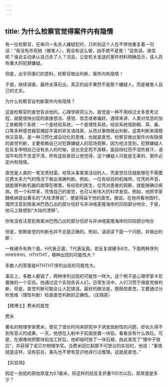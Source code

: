 ```yaml
---
---
---
```

title: 为什么检察官觉得案件内有隐情
---




有一位检察官，在审问一名杀人嫌疑犯时，只听到这个人在不停地重复着一句话：“我没有杀死她（被害人），我没有这么做，凶手绝不是我！”这些话，谁信呢？谁会主动承认自己杀了人？况且，公安机关呈送的案件材料明确显示，该人具有重大的犯罪嫌疑。

但是，出乎同事们的意料，检察官做出判断，案件内有隐情！

于是，继续调查。最终水落石出，真正的凶手果然不是那个嫌疑人，而是被害人自己的丈夫。

为什么检察官会判断案件内有隐情？

这是检察官的直觉告诉他的。心理学研究认为，直觉是一种不用经过太多思考过程，就能很快出现的直接想法、感觉、信念或者偏好。通常来讲，人类对信息的加工依赖两个系统：一个是经验系统，一个是理性系统。经验系统借助眼、耳、鼻、口等多种感觉器官捕捉丰富的非言语线索，从而对事物做出判断。这类判断来得既快又容易，是一种习惯化或自动化的思维，也就是直觉。检察官做出案件内有隐情的直觉判断，主要依赖自己对犯罪嫌疑人的现场观察。因为他注意到，犯罪嫌疑人在反复申明自己没有杀人的时候，目光坚定而不游移，面目绯红而不湿热冒汗，语调平和而不含混不清。所有这些表现让他觉得，这个嫌疑人可能是无辜的，案件必定内有隐情。

直觉是人类的一笔宝贵财富。经常从事某类活动的人，凭直觉往往就能够在不需要花费太多力气的情况下做出准确判断。例如，一位有经验的机械师，仅凭听声音，就能够判断机器的故障在哪里。有经验的医生，仅凭对患者的观察，就能够确诊疾病。而一个科学家，凭借自己的直觉，也可以有伟大的科学发现。例如，地质学家魏格纳提出著名的“大陆漂移说”，便是得益于他的直觉。据说，在他闲看地图时，偶然注意到南美洲巴西凸出的部分恰好与非洲喀麦隆海岸的凹陷部分吻合，于是，他马上联想到“大陆的漂移”。

你有没有注意到南美洲巴西凸出的部分恰好与非洲喀麦隆海岸的凹陷部分吻合



但是，依赖直觉的判断也并不总是正确的。例如，请阅读下面一个问题，并做出判断：

一枚硬币有两个面，H代表正面，T代表反面。若反复掷硬币6次，下面两种序列HHHHHH、HTHTHT，哪种出现的可能性大？

多数人的答案是HTHTHT序列出现的可能性大。

事实上，多数人都错了，两种序列出现的可能性一样大。这个例子是心理学家卡尼曼做的一个实验。他通过这个实验告诉人们，日常生活中，人们习惯于用直觉做判断，但是，直觉判断可能会让人犯错误。最好的做法是，既相信直觉，又要通过分析思维（理性判断）检查直觉判断的正确性。（庄锦英）





【微博士】费米的直觉

费米



著名的物理学家费米，曾花了很长时间来研究中子诱发放射性的问题，却长久得不到有意义的成果。一天，他想在入射中子前面放置一块铅，看看会有什么效应。可是，在艰难地把那块铅加工好后，他却临时放了一块石蜡，由此发现了“慢中子效应”，并获得了诺贝尔物理学奖。当费米回忆起那不可思议的实验时，他说：“事情就是这样，没有前兆，事先也不曾有意识地进行过推理。这就是直觉。”

【实验场】

假定一张纸的原始厚度为0.1毫米，将这样的纸反复折叠100次以后，其厚度是多少？